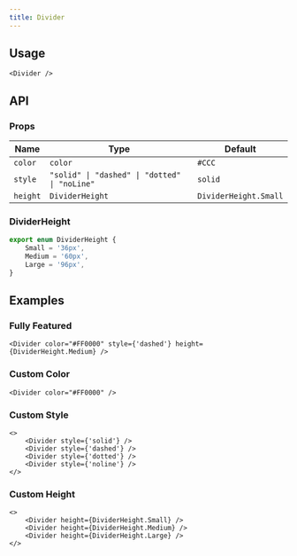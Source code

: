 ```yaml
---
title: Divider
---
```


## Usage

```tsx
<Divider />
```

## API

### Props

| Name     | Type                                          | Default               |
| -------- | --------------------------------------------- | --------------------- |
| `color`  | `color`                                       | `#CCC`                |
| `style`  | `"solid" \| "dashed" \| "dotted" \| "noLine"` | `solid`               |
| `height` | `DividerHeight`                               | `DividerHeight.Small` |

### DividerHeight

```ts
export enum DividerHeight {
    Small = '36px',
    Medium = '60px',
    Large = '96px',
}
```

## Examples

### Fully Featured

```tsx
<Divider color="#FF0000" style={'dashed'} height={DividerHeight.Medium} />
```

### Custom Color

```tsx
<Divider color="#FF0000" />
```

### Custom Style

```tsx
<>
    <Divider style={'solid'} />
    <Divider style={'dashed'} />
    <Divider style={'dotted'} />
    <Divider style={'noline'} />
</>
```

### Custom Height

```tsx
<>
    <Divider height={DividerHeight.Small} />
    <Divider height={DividerHeight.Medium} />
    <Divider height={DividerHeight.Large} />
</>
```

